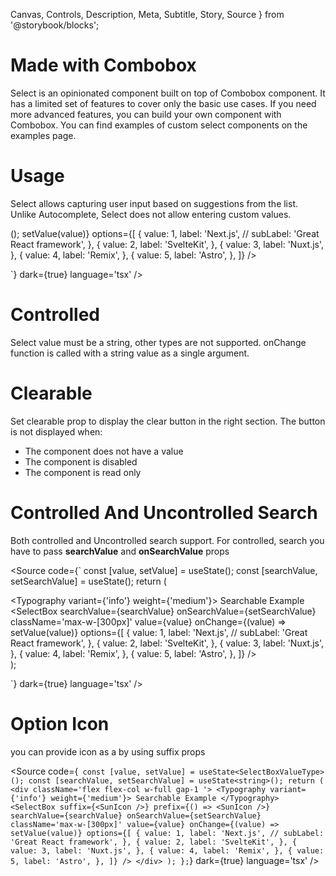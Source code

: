   Canvas,
  Controls,
  Description,
  Meta,
  Subtitle,
  Story,
  Source
} from '@storybook/blocks';


<Meta of={SelectBoxStories} />


# Made with Combobox
Select is an opinionated component built on top of Combobox component. It has a limited set of features to cover only the basic use cases. If you need more advanced features, you can build your own component with Combobox. You can find examples of custom select components on the examples page.


# Usage
Select allows capturing user input based on suggestions from the list. Unlike Autocomplete, Select does not allow entering custom values.

<Canvas>
 <Story of={SelectBoxStories.Example} />
 
</Canvas>
<Source code={`import { SelectBoxValueType } from "@slabs/ds-core"`} dark={true} language='tsx' />
<Source code={`
    const [value, setValue] = useState<SelectBoxValueType>();
            <SelectBox
                className='max-w-[300px]'
                value={value}
                onChange={(value) => setValue(value)}
                options={[
                    {
                        value: 1,
                        label: 'Next.js',
                        // subLabel: 'Great React framework',
                    },
                    {
                        value: 2,
                        label: 'SvelteKit',
                    },
                    {
                        value: 3,
                        label: 'Nuxt.js',
                    },
                    {
                        value: 4,
                        label: 'Remix',
                    },
                    {
                        value: 5,
                        label: 'Astro',
                    },
                ]}
            />

`} dark={true} language='tsx' />

# Controlled
Select value must be a string, other types are not supported. onChange function is called with a string value as a single argument.


# Clearable
Set clearable prop to display the clear button in the right section. The button is not displayed when:

* The component does not have a value
* The component is disabled
* The component is read only

# Controlled And Uncontrolled Search
Both controlled and Uncontrolled search support. For controlled, search you have to pass  **searchValue** and **onSearchValue** props

<Canvas>
 <Story of={SelectBoxStories.SearchableExample} />
</Canvas>

<Source code={`
 const [value, setValue] = useState<SelectBoxValueType>();
    const [searchValue, setSearchValue] = useState<string>();
    return (
        <div className='flex flex-col w-full gap-1 '>
            <Typography variant={'info'} weight={'medium'}>
                Searchable Example
            </Typography>
            <SelectBox
                searchValue={searchValue}
                onSearchValue={setSearchValue}
                className='max-w-[300px]'
                value={value}
                onChange={(value) => setValue(value)}
                options={[
                    {
                        value: 1,
                        label: 'Next.js',
                        // subLabel: 'Great React framework',
                    },
                    {
                        value: 2,
                        label: 'SvelteKit',
                    },
                    {
                        value: 3,
                        label: 'Nuxt.js',
                    },
                    {
                        value: 4,
                        label: 'Remix',
                    },
                    {
                        value: 5,
                        label: 'Astro',
                    },
                ]}
            />
        </div>
    );

`} dark={true} language='tsx' />

# Option Icon
you can provide icon as a by using suffix props

<Canvas>
 <Story of={SelectBoxStories.ExampleWithIcon} />
</Canvas>

<Source code={`
    const [value, setValue] = useState<SelectBoxValueType>();
    const [searchValue, setSearchValue] = useState<string>();
    return (
        <div className='flex flex-col w-full gap-1 '>
            <Typography variant={'info'} weight={'medium'}>
                Searchable Example
            </Typography>
            <SelectBox
                suffix={<SunIcon />}
                prefix={() => <SunIcon />}
                searchValue={searchValue}
                onSearchValue={setSearchValue}
                className='max-w-[300px]'
                value={value}
                onChange={(value) => setValue(value)}
                options={[
                    {
                        value: 1,
                        label: 'Next.js',
                        // subLabel: 'Great React framework',
                    },
                    {
                        value: 2,
                        label: 'SvelteKit',
                    },
                    {
                        value: 3,
                        label: 'Nuxt.js',
                    },
                    {
                        value: 4,
                        label: 'Remix',
                    },
                    {
                        value: 5,
                        label: 'Astro',
                    },
                ]}
            />
        </div>
    );
};`} dark={true} language='tsx' />
